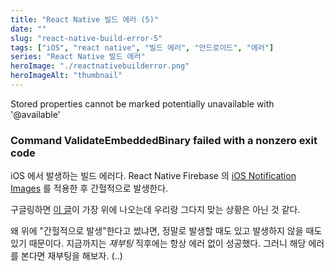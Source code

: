 ```yaml
---
title: "React Native 빌드 에러 (5)"
date: ""
slug: "react-native-build-error-5"
tags: ["iOS", "react native", "빌드 에러", "안드로이드", "에러"]
series: "React Native 빌드 에러"
heroImage: "./reactnativebuilderror.png"
heroImageAlt: "thumbnail"
---
```


Stored properties cannot be marked potentially unavailable with '@available'

### Command ValidateEmbeddedBinary failed with a nonzero exit code

iOS 에서 발생하는 빌드 에러다. React Native Firebase 의 [iOS Notification Images](https://rnfirebase.io/messaging/ios-notification-images) 를 적용한 후 간헐적으로 발생한다.

구글링하면 [이 글](https://stackoverflow.com/questions/68760126/m1-command-validateembeddedbinary-failed-with-a-nonzero-exit-code-archiving-er)이 가장 위에 나오는데 우리랑 그다지 맞는 상황은 아닌 것 같다.

왜 위에 "간헐적으로 발생"한다고 썼냐면, 정말로 발생할 때도 있고 발생하지 않을 때도 있기 때문이다. 지금까지는 _재부팅_ 직후에는 항상 에러 없이 성공했다. 그러니 해당 에러를 본다면 재부팅을 해보자. (..)
